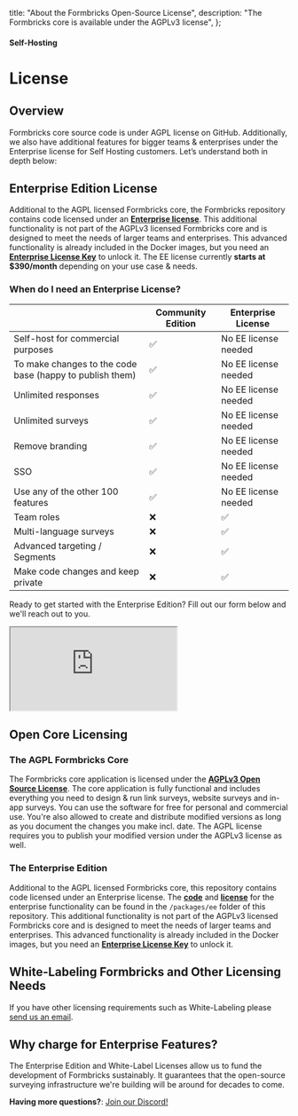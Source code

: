   title: "About the Formbricks Open-Source License",
  description: "The Formbricks core is available under the AGPLv3 license",
};

#### Self-Hosting

# License

## Overview

Formbricks core source code is under AGPL license on GitHub. Additionally, we also have additional features for bigger teams & enterprises under the Enterprise license for Self Hosting customers. Let’s understand both in depth below:

## Enterprise Edition License

Additional to the AGPL licensed Formbricks core, the Formbricks repository contains code licensed under an **[Enterprise license](https://github.com/formbricks/formbricks/blob/main/packages/ee/LICENSE)**. This additional functionality is not part of the AGPLv3 licensed Formbricks core and is designed to meet the needs of larger teams and enterprises. This advanced functionality is already included in the Docker images, but you need an **[Enterprise License Key](https://formbricks.com/docs/self-hosting/license)** to unlock it. The EE license currently **starts at $390/month** depending on your use case & needs.

### When do I need an Enterprise License?

|                                                          | Community Edition | Enterprise License   |
| -------------------------------------------------------- | ----------------- | -------------------- |
| Self-host for commercial purposes                        | ✅                | No EE license needed |
| To make changes to the code base (happy to publish them) | ✅                | No EE license needed |
| Unlimited responses                                      | ✅                | No EE license needed |
| Unlimited surveys                                        | ✅                | No EE license needed |
| Remove branding                                          | ✅                | No EE license needed |
| SSO                                                      | ✅                | No EE license needed |
| Use any of the other 100 features                        | ✅                | No EE license needed |
| Team roles                                               | ❌                | ✅                   |
| Multi-language surveys                                   | ❌                | ✅                   |
| Advanced targeting / Segments                            | ❌                | ✅                   |
| Make code changes and keep private                       | ❌                | ✅                   |

Ready to get started with the Enterprise Edition? Fill out our form below and we'll reach out to you.

<div
  style={{
    position: "relative",
    height: "100vh",
    maxHeight: "100vh",
    overflow: "auto",
    borderRadius: "12px",
  }}>
  <iframe
    src="https://app.formbricks.com/s/clrf4z8zg1u3912250j7shqb5"
    style={{ position: "absolute", left: 0, top: 0, width: "100%", height: "100%", border: 0 }}></iframe>
</div>

## Open Core Licensing

### The AGPL Formbricks Core

The Formbricks core application is licensed under the **[AGPLv3 Open Source License](https://github.com/formbricks/formbricks/blob/main/LICENSE)**. The core application is fully functional and includes everything you need to design & run link surveys, website surveys and in-app surveys. You can use the software for free for personal and commercial use. You're also allowed to create and distribute modified versions as long as you document the changes you make incl. date. The AGPL license requires you to publish your modified version under the AGPLv3 license as well.

### The Enterprise Edition

Additional to the AGPL licensed Formbricks core, this repository contains code licensed under an Enterprise license. The **[code](https://github.com/formbricks/formbricks/tree/main/packages/ee)** and **[license](https://github.com/formbricks/formbricks/blob/main/packages/ee/LICENSE)** for the enterprise functionality can be found in the `/packages/ee` folder of this repository. This additional functionality is not part of the AGPLv3 licensed Formbricks core and is designed to meet the needs of larger teams and enterprises. This advanced functionality is already included in the Docker images, but you need an **[Enterprise License Key](https://formbricks.com/docs/self-hosting/enterprise)** to unlock it.

## White-Labeling Formbricks and Other Licensing Needs

If you have other licensing requirements such as White-Labeling please [send us an email](mailto:hola@formbricks.com).

## Why charge for Enterprise Features?

The Enterprise Edition and White-Label Licenses allow us to fund the development of Formbricks sustainably. It guarantees that the open-source surveying infrastructure we're building will be around for decades to come.

**Having more questions?**: [Join our Discord!](https://formbricks.com/discord)
